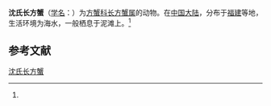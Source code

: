 {{Speciesbox
| name = 沈氏长方蟹
| status = 
| status_system = 
| image = 
| genus = Metaplax
| species = sheni
}}

'''沈氏长方蟹'''（[[学名|学名]]：{{lang|la|''Metaplax sheni''}}）为[[方蟹科|方蟹科]][[长方蟹属|长方蟹属]]的动物。在[[中国大陆|中国大陆]]，分布于[[福建|福建]]等地，生活环境为海水，一般栖息于泥滩上。<ref name='id12038'/>

== 参考文献 ==
{{reflist}}

{{Wikispecies|Metaplax sheni}}
{{Taxonbar|from=Q11138491}}

[[Category:长方蟹属|沈氏长方蟹]]


{{螃蟹小作品}}